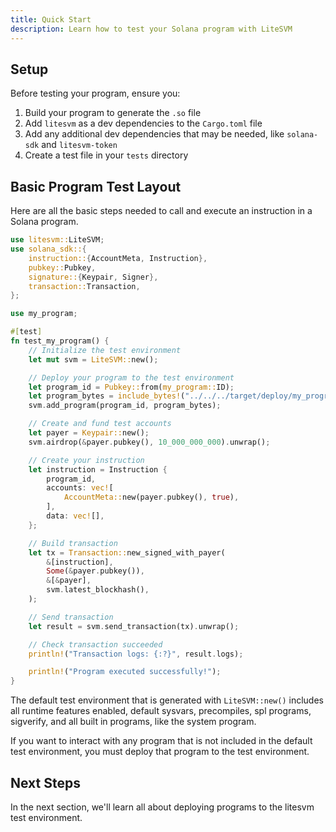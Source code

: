 ```yaml
---
title: Quick Start
description: Learn how to test your Solana program with LiteSVM
---
```



## Setup

Before testing your program, ensure you:

1. Build your program to generate the `.so` file
2. Add `litesvm` as a dev dependencies to the `Cargo.toml` file
3. Add any additional dev dependencies that may be needed, like `solana-sdk` and `litesvm-token`
4. Create a test file in your `tests` directory

## Basic Program Test Layout

Here are all the basic steps needed to call and execute an instruction in a Solana program.

```rust title="tests/program_test.rs"
use litesvm::LiteSVM;
use solana_sdk::{
    instruction::{AccountMeta, Instruction},
    pubkey::Pubkey,
    signature::{Keypair, Signer},
    transaction::Transaction,
};

use my_program;

#[test]
fn test_my_program() {
    // Initialize the test environment
    let mut svm = LiteSVM::new();

    // Deploy your program to the test environment
    let program_id = Pubkey::from(my_program::ID);
    let program_bytes = include_bytes!("../../../target/deploy/my_program.so");
    svm.add_program(program_id, program_bytes);

    // Create and fund test accounts
    let payer = Keypair::new();
    svm.airdrop(&payer.pubkey(), 10_000_000_000).unwrap();

    // Create your instruction
    let instruction = Instruction {
        program_id,
        accounts: vec![
            AccountMeta::new(payer.pubkey(), true),
        ],
        data: vec![],
    };

    // Build transaction
    let tx = Transaction::new_signed_with_payer(
        &[instruction],
        Some(&payer.pubkey()),
        &[&payer],
        svm.latest_blockhash(),
    );

    // Send transaction
    let result = svm.send_transaction(tx).unwrap();

    // Check transaction succeeded
    println!("Transaction logs: {:?}", result.logs);

    println!("Program executed successfully!");
}
```

The default test environment that is generated with `LiteSVM::new()` includes
all runtime features enabled, default sysvars, precompiles, spl programs,
sigverify, and all built in programs, like the system program.

<Callout type="info">
  If you want to interact with any program that is not included in the default
  test environment, you must deploy that program to the test environment.
</Callout>

## Next Steps

In the next section, we'll learn all about deploying programs to the litesvm test environment.
